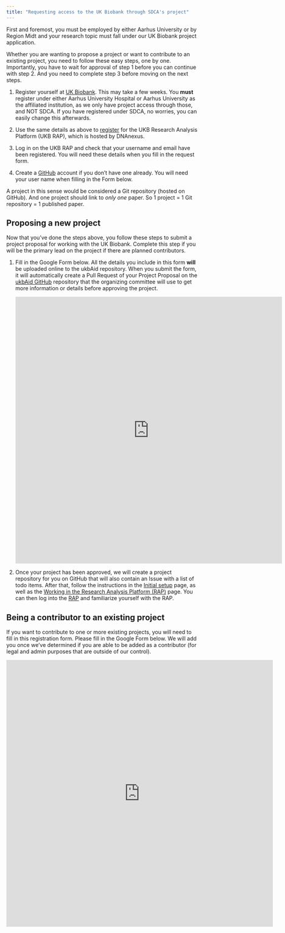 ```yaml
---
title: "Requesting access to the UK Biobank through SDCA's project"
---
```


::: callout-warning
First and foremost, you must be employed by either Aarhus University or
by Region Midt and your research topic must fall under our UK Biobank
project application.
:::

Whether you are wanting to propose a project or want to contribute to an
existing project, you need to follow these easy steps, one by one.
Importantly, you have to wait for approval of step 1 before you can
continue with step 2. And you need to complete step 3 before moving on
the next steps.

1.  Register yourself at [UK Biobank](https://ams.ukbiobank.ac.uk/ams/).
    This may take a few weeks. You **must** register under either Aarhus
    University Hospital or Aarhus University as the affiliated
    institution, as we only have project access through those, and NOT
    SDCA. If you have registered under SDCA, no worries, you can easily
    change this afterwards.

2.  Use the same details as above to
    [register](https://platform.dnanexus.com/register) for the UKB
    Research Analysis Platform (UKB RAP), which is hosted by DNAnexus.

3.  Log in on the UKB RAP and check that your username and email have
    been registered. You will need these details when you fill in the
    request form.

4.  Create a [GitHub](https://github.com/join) account if you don't have
    one already. You will need your user name when filling in the Form
    below.

::: callout-important
A project in this sense would be considered a Git repository (hosted on
GitHub). And one project should link to *only one* paper. So 1 project =
1 Git repository = 1 published paper.
:::

## Proposing a new project

Now that you've done the steps above, you follow these steps to submit a
project proposal for working with the UK Biobank. Complete this step if
you will be the primary lead on the project if there are planned
contributors.

1.  Fill in the Google Form below. All the details you include in this
    form **will** be uploaded online to the ukbAid repository. When you
    submit the form, it will automatically create a Pull Request of your
    Project Proposal on the [ukbAid
    GitHub](https://github.com/steno-aarhus/ukbAid/pulls) repository
    that the organizing committee will use to get more information or
    details before approving the project.

    <iframe src="https://docs.google.com/forms/d/e/1FAIpQLSdiY5j0JigvNTp5onPRPwV3paXudxeV00GUHnLTRxii9FWW1Q/viewform?embedded=true" width="700" height="700" frameborder="0" marginheight="0" marginwidth="0">

    </iframe>

2.  Once your project has been approved, we will create a project
    repository for you on GitHub that will also contain an Issue with a
    list of todo items. After that, follow the instructions in the
    [Initial setup](initial-setup.qmd) page, as well as the [Working in
    the Research Analysis Platform (RAP)](using-rap.qmd) page. You can
    then log into the [RAP](https://ukbiobank.dnanexus.com/login) and
    familiarize yourself with the RAP.

## Being a contributor to an existing project

If you want to contribute to one or more existing projects, you will
need to fill in this registration form. Please fill in the Google Form
below. We will add you once we've determined if you are able to be added
as a contributor (for legal and admin purposes that are outside of our
control).

<iframe src="https://docs.google.com/forms/d/e/1FAIpQLSexnnpKboJI27Yv51HR_VelrQnkZkdr5qtxF6h-pev3CgdcLw/viewform?embedded=true" width="700" height="700" frameborder="0" marginheight="0" marginwidth="0">

</iframe>

